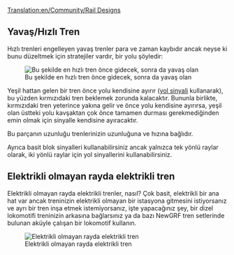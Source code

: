 [[Translation:en/Community/Rail Designs]]
{{en/Manual/Navigation}}
==Yavaş/Hızlı Tren==
Hızlı trenleri engelleyen yavaş trenler para ve zaman kaybıdır ancak neyse ki bunu düzeltmek için stratejiler vardır, bir yolu şöyledir:

[[File:en/Community/Rail design1.png|center|frame|Bu şekilde en hızlı tren önce gidecek, sonra da yavaş olan]]

Yeşil hattan gelen bir tren önce yolu kendisine ayırır ([[en/Manual/Signals#path-signals|yol sinyali]] kullanarak), bu yüzden kırmızıdaki tren beklemek zorunda kalacaktır. Bununla birlikte, kırmızıdaki tren yeterince yakına gelir ve önce yolu kendisine ayırırsa, yeşil olan üstteki yolu kavşaktan çok önce tamamen durması gerekmediğinden emin olmak için sinyalle kendisine ayıracaktır.

Bu parçanın uzunluğu trenlerinizin uzunluğuna ve hızına bağlıdır.

Ayrıca basit blok sinyalleri kullanabilirsiniz ancak yalnızca tek yönlü raylar olarak, iki yönlü raylar için yol sinyallerini kullanabilirsiniz.

==Elektrikli olmayan rayda elektrikli tren==

Elektrikli olmayan rayda elektrikli trenler, nasıl? Çok basit, elektrikli bir ana hat var ancak treninizin elektrikli olmayan bir istasyona gitmesini istiyorsanız ve ayrı bir tren inşa etmek istemiyorsanız, işte yapacağınız şey, bir dizel lokomotifi treninizin arkasına bağlarsınız ya da bazı NewGRF tren setlerinde bulunan aküyle çalışan bir lokomotif kullanın.

[[File:en/Community/Snapshot7.png|frame|center|Elektrikli olmayan rayda elektrikli tren]]